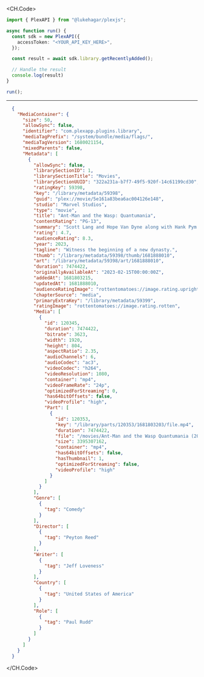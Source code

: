
<CH.Code>
```typescript GetRecentlyAdded.ts
import { PlexAPI } from "@lukehagar/plexjs";

async function run() {
  const sdk = new PlexAPI({
    accessToken: "<YOUR_API_KEY_HERE>",
  });

  const result = await sdk.library.getRecentlyAdded();

  // Handle the result
  console.log(result)
}

run();
```
---

```json Example Response
  {
    "MediaContainer": {
      "size": 50,
      "allowSync": false,
      "identifier": "com.plexapp.plugins.library",
      "mediaTagPrefix": "/system/bundle/media/flags/",
      "mediaTagVersion": 1680021154,
      "mixedParents": false,
      "Metadata": [
        {
          "allowSync": false,
          "librarySectionID": 1,
          "librarySectionTitle": "Movies",
          "librarySectionUUID": "322a231a-b7f7-49f5-920f-14c61199cd30",
          "ratingKey": 59398,
          "key": "/library/metadata/59398",
          "guid": "plex://movie/5e161a83bea6ac004126e148",
          "studio": "Marvel Studios",
          "type": "movie",
          "title": "Ant-Man and the Wasp: Quantumania",
          "contentRating": "PG-13",
          "summary": "Scott Lang and Hope Van Dyne along with Hank Pym and Janet Van Dyne explore the Quantum Realm where they interact with strange creatures and embark on an adventure that goes beyond the limits of what they thought was possible.",
          "rating": 4.7,
          "audienceRating": 8.3,
          "year": 2023,
          "tagline": "Witness the beginning of a new dynasty.",
          "thumb": "/library/metadata/59398/thumb/1681888010",
          "art": "/library/metadata/59398/art/1681888010",
          "duration": 7474422,
          "originallyAvailableAt": "2023-02-15T00:00:00Z",
          "addedAt": 1681803215,
          "updatedAt": 1681888010,
          "audienceRatingImage": "rottentomatoes://image.rating.upright",
          "chapterSource": "media",
          "primaryExtraKey": "/library/metadata/59399",
          "ratingImage": "rottentomatoes://image.rating.rotten",
          "Media": [
            {
              "id": 120345,
              "duration": 7474422,
              "bitrate": 3623,
              "width": 1920,
              "height": 804,
              "aspectRatio": 2.35,
              "audioChannels": 6,
              "audioCodec": "ac3",
              "videoCodec": "h264",
              "videoResolution": 1080,
              "container": "mp4",
              "videoFrameRate": "24p",
              "optimizedForStreaming": 0,
              "has64bitOffsets": false,
              "videoProfile": "high",
              "Part": [
                {
                  "id": 120353,
                  "key": "/library/parts/120353/1681803203/file.mp4",
                  "duration": 7474422,
                  "file": "/movies/Ant-Man and the Wasp Quantumania (2023)/Ant-Man.and.the.Wasp.Quantumania.2023.1080p.mp4",
                  "size": 3395307162,
                  "container": "mp4",
                  "has64bitOffsets": false,
                  "hasThumbnail": 1,
                  "optimizedForStreaming": false,
                  "videoProfile": "high"
                }
              ]
            }
          ],
          "Genre": [
            {
              "tag": "Comedy"
            }
          ],
          "Director": [
            {
              "tag": "Peyton Reed"
            }
          ],
          "Writer": [
            {
              "tag": "Jeff Loveness"
            }
          ],
          "Country": [
            {
              "tag": "United States of America"
            }
          ],
          "Role": [
            {
              "tag": "Paul Rudd"
            }
          ]
        }
      ]
    }
  }
```
</CH.Code>
